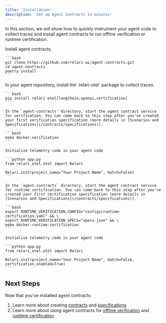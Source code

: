 ```yaml
---
title: 'Installation'
description: 'Set up Agent Contracts in minutes'
---
```


In this section, we will show how to quickly instrument your agent code to collect traces and install agent contracts to run offline verification or runtime certification.


<Steps>
  <Step title="Install agent contracts">
    Install agent contracts.

    ```bash
    git clone https://github.com/relari-ai/agent-contracts.git
    cd agent-contracts
    poetry install
    ```
  </Step>
  <Step title="Install relari-otel in your Agent">
    In your agent repository, install the `relari-otel` package to collect traces.

    ```bash
    pip install relari-otel[langchain,openai,certification]
    ```
  </Step>
  <Step title="Option A: Set up Agent Contracts for Offline Verification">
    
    In the `agent-contracts` directory, start the agent contract service for verification. You can come back to this step after you've created your first verification specification (more details in [Scenarios and Specifications](/contracts/specifications)).

    ```bash
    make docker-verification
    ```

    Initialize telemetry code in your agent code

    ```python app.py
    from relari_otel.otel import Relari

    Relari.init(project_name="Your Project Name", batch=False)
    ```
  </Step>
  <Step title="Option B: Set up Agent Contracts for Runtime Certification">
    
    In the `agent-contracts` directory, start the agent contract service for runtime certification. You can come back to this step after you've created your first certification specification (more details in [Scenarios and Specifications](/contracts/specifications)).

    ```bash
    export RUNTIME_VERIFICATION_CONFIG="configs/runtime-certification.yaml" && \
    export RUNTIME_VERIFICATION_SPECS="specs.json" && \
    make docker-runtime-certification
    ```

    Initialize telemetry code in your agent code

    ```python app.py
    from relari_otel.otel import Relari

    Relari.init(project_name="Your Project Name", batch=False, certification_enabled=True)
    ```
  </Step>
</Steps>


## Next Steps

Now that you've installed agent contracts:

1. Learn more about creating [contracts](/contracts/contracts) and [specifications](/contracts/specifications)
2. Learn more about using agent contracts for [offline verification](/verification/verification) and [runtime certification](/certification/certification)
